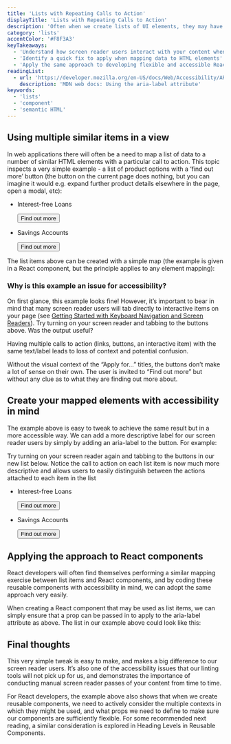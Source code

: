 ```yaml
---
title: 'Lists with Repeating Calls to Action'
displayTitle: 'Lists with Repeating Calls to Action'
description: 'Often when we create lists of UI elements, they may have similar or even identical text labels. This topic considers how screen reader users interact with this kind of content, and what we can do to improve their accessibility. It also explores how we can create flexible React components suitable for reuse in this way.'
category: 'lists'
accentColor: '#F8F3A3'
keyTakeaways:
  - 'Understand how screen reader users interact with your content when many similar actions are presented'
  - 'Identify a quick fix to apply when mapping data to HTML elements'
  - 'Apply the same approach to developing flexible and accessible React components'
readingList:
  - url: 'https://developer.mozilla.org/en-US/docs/Web/Accessibility/ARIA/ARIA_Techniques/Using_the_aria-label_attribute'
    description: 'MDN web docs: Using the aria-label attribute'
keywords:
  - 'lists'
  - 'component'
  - 'semantic HTML'
---
```


## Using multiple similar items in a view

In web applications there will often be a need to map a list of data to a number of similar HTML elements with a particular call to action. This topic inspects a very simple example - a list of product options with a ‘find out more’ button (the button on the current page does nothing, but you can imagine it would e.g. expand further product details elsewhere in the page, open a modal, etc):

<ul
  style={{
    display: 'flex',
    justifyContent: 'center',
    listStyle: 'none',
    paddingLeft: '0',
  }}
>
  <li>
    <div style={{ border: '1px solid black', padding: '10px', margin: '5px' }}>
      <p
        style={{ textAlign: 'center', fontWeight: 'bold', fontSize: '1.25rem' }}
      >
        Interest-free Loans
      </p>
      <button
        style={{
          backgroundColor: 'black',
          color: 'white',
          padding: '8px',
          width: '175px',
          fontSize: '1.2rem',
          fontWeight: 'bold',
        }}
      >
        Find out more
      </button>
    </div>
  </li>
  <li>
    <div style={{ border: '1px solid black', padding: '10px', margin: '5px' }}>
      <p
        style={{ textAlign: 'center', fontWeight: 'bold', fontSize: '1.25rem' }}
      >
        Savings Accounts
      </p>
      <button
        style={{
          backgroundColor: 'black',
          color: 'white',
          padding: '8px',
          width: '175px',
          fontSize: '1.2rem',
          fontWeight: 'bold',
        }}
      >
        Find out more
      </button>
    </div>
  </li>
</ul>

The list items above can be created with a simple map (the example is given in a React component, but the principle applies to any element mapping):

<Gist url="https://gist.github.com/aitchiss/a3ccace981909819b63de6cabeceafd4" />

### Why is this example an issue for accessibility?

On first glance, this example looks fine! However, it’s important to bear in mind that many screen reader users will tab directly to interactive items on your page (see [Getting Started with Keyboard Navigation and Screen Readers](screen-reader-keyboard-navigation)). Try turning on your screen reader and tabbing to the buttons above. Was the output useful?

Having multiple calls to action (links, buttons, an interactive item) with the same text/label leads to loss of context and potential confusion.

Without the visual context of the “Apply for…” titles, the buttons don’t make a lot of sense on their own. The user is invited to “Find out more” but without any clue as to what they are finding out more about.

## Create your mapped elements with accessibility in mind

The example above is easy to tweak to achieve the same result but in a more accessible way. We can add a more descriptive label for our screen reader users by simply by adding an aria-label to the button. For example:

<Gist url="https://gist.github.com/aitchiss/7ba25430c902bb098ccc6e050dfd419b" />

Try turning on your screen reader again and tabbing to the buttons in our new list below. Notice the call to action on each list item is now much more descriptive and allows users to easily distinguish between the actions attached to each item in the list

<ul
  style={{
    display: 'flex',
    justifyContent: 'center',
    listStyle: 'none',
    paddingLeft: '0',
  }}
>
  <li>
    <div style={{ border: '1px solid black', padding: '10px', margin: '5px' }}>
      <p
        style={{ textAlign: 'center', fontWeight: 'bold', fontSize: '1.25rem' }}
      >
        Interest-free Loans
      </p>
      <button
        style={{
          backgroundColor: 'black',
          color: 'white',
          padding: '8px',
          width: '175px',
          fontSize: '1.2rem',
          fontWeight: 'bold',
        }}
        aria-label="Find out more about Interest-free Loans"
      >
        Find out more
      </button>
    </div>
  </li>
  <li>
    <div style={{ border: '1px solid black', padding: '10px', margin: '5px' }}>
      <p
        style={{ textAlign: 'center', fontWeight: 'bold', fontSize: '1.25rem' }}
      >
        Savings Accounts
      </p>
      <button
        style={{
          backgroundColor: 'black',
          color: 'white',
          padding: '8px',
          width: '175px',
          fontSize: '1.2rem',
          fontWeight: 'bold',
        }}
        aria-label="Find out more about Savings Accounts"
      >
        Find out more
      </button>
    </div>
  </li>
</ul>

## Applying the approach to React components

React developers will often find themselves performing a similar mapping exercise between list items and React components, and by coding these reusable components with accessibility in mind, we can adopt the same approach very easily.

When creating a React component that may be used as list items, we can simply ensure that a prop can be passed in to apply to the aria-label attribute as above. The list in our example above could look like this:

<Gist url="https://gist.github.com/aitchiss/3eac78405cdf5a6df54576d4b81dda8f" />

## Final thoughts

This very simple tweak is easy to make, and makes a big difference to our screen reader users. It’s also one of the accessibility issues that our linting tools will not pick up for us, and demonstrates the importance of conducting manual screen reader passes of your content from time to time.

For React developers, the example above also shows that when we create reusable components, we need to actively consider the multiple contexts in which they might be used, and what props we need to define to make sure our components are sufficiently flexible. For some recommended next reading, a similar consideration is explored in Heading Levels in Reusable Components.
